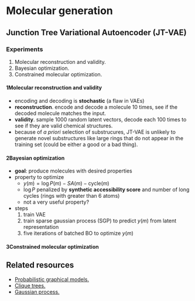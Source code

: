 # Molecular generation

## Junction Tree Variational Autoencoder (JT-VAE)

### Experiments
1. Molecular reconstruction and validity.
2. Bayesian optimization.
3. Constrained molecular optimization.

#### 1<SPACE/>Molecular reconstruction and validity
- encoding and decoding is **stochastic** (a flaw in VAEs)
- **reconstruction**. encode and decode a molecule 10 times, see if the decoded molecule matches the input.
- **validity**. sample 1000 random latent vectors, decode each 100 times to see if they are valid chemical structures.
- because of _a priori_ selection of substrucures, JT-VAE is unlikely to generate novel substructures like large rings that do not appear in the training set (could be either a good or a bad thing).

#### 2<SPACE/>Bayesian optimization
- **goal**: produce molecules with desired properties
- property to optimize
  - $y(m) = \log P(m) - SA(m) - \mathrm{cycle}(m)$
  - $\log P$ penalized by **synthetic accessibility score** and number of long cycles (rings with greater than 6 atoms)
  - not a very useful property?
- steps
  1. train VAE
  2. train sparse gaussian process (SGP) to predict $y(m)$ from latent representation
  3. five iterations of batched BO to optimize $y(m)$

#### 3<SPACE/>Constrained molecular optimization


## Related resources
- [Probabilistic graphical models.](https://ermongroup.github.io/cs228-notes/)
- [Clique trees.](/11-clique-trees.pdf)
- [Gaussian process.](https://distill.pub/2019/visual-exploration-gaussian-processes/)